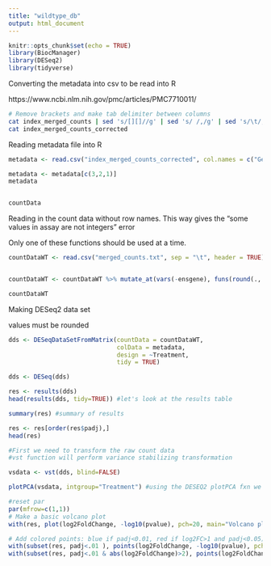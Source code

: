 ```yaml
---
title: "wildtype_db"
output: html_document
---
```


```r
knitr::opts_chunk$set(echo = TRUE)
library(BiocManager)
library(DESeq2)
library(tidyverse)
```


Converting the metadata into csv to be read into R

https://www.ncbi.nlm.nih.gov/pmc/articles/PMC7710011/

```bash
# Remove brackets and make tab delimiter between columns
cat index_merged_counts | sed 's/[][]//g' | sed 's/ /,/g' | sed 's/\t/,/g' > index_merged_counts_corrected
cat index_merged_counts_corrected
```

Reading metadata file into R

```r
metadata <- read.csv("index_merged_counts_corrected", col.names = c("Geo_ID", "Treatment", "Sample_ID"))

metadata <- metadata[c(3,2,1)]
metadata


countData
```
Reading in the count data without row names. This way gives the "some values in assay are not integers" error

Only one of these functions should be used at a time.

```r
countDataWT <- read.csv("merged_counts.txt", sep = "\t", header = TRUE)


countDataWT <- countDataWT %>% mutate_at(vars(-ensgene), funs(round(., 0)))

countDataWT
```


Making DESeq2 data set

values must be rounded 

```r
dds <- DESeqDataSetFromMatrix(countData = countDataWT, 
                              colData = metadata, 
                              design = ~Treatment, 
                              tidy = TRUE)
```

```r
dds <- DESeq(dds)
```


```r
res <- results(dds)
head(results(dds, tidy=TRUE)) #let's look at the results table
```

```r
summary(res) #summary of results
```

```r
res <- res[order(res$padj),]
head(res)
```

```r
#First we need to transform the raw count data
#vst function will perform variance stabilizing transformation

vsdata <- vst(dds, blind=FALSE)
```


```r
plotPCA(vsdata, intgroup="Treatment") #using the DESEQ2 plotPCA fxn we can
```


```r
#reset par
par(mfrow=c(1,1))
# Make a basic volcano plot
with(res, plot(log2FoldChange, -log10(pvalue), pch=20, main="Volcano plot", xlim=c(-3,3)))

# Add colored points: blue if padj<0.01, red if log2FC>1 and padj<0.05)
with(subset(res, padj<.01 ), points(log2FoldChange, -log10(pvalue), pch=20, col="blue"))
with(subset(res, padj<.01 & abs(log2FoldChange)>2), points(log2FoldChange, -log10(pvalue), pch=20, col="red"))
```

